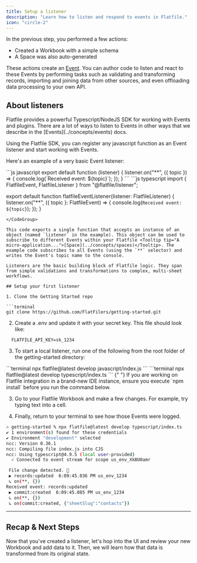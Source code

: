 ```yaml
---
title: Setup a listener
description: "Learn how to listen and respond to events in Flatfile."
icon: "circle-2"
---
```


In the previous step, you performed a few actions:

- Created a Workbook with a simple schema
- A Space was also auto-generated

These actions create an <Tooltip tip="Anatomy of an Event...">[Event](../concepts/events)</Tooltip>. You can author code to listen and react to these Events by performing tasks such as validating and transforming records, importing and joining data from other sources, and even offloading data processing to your own API.

## About listeners

<Note>
  Flatfile provides a powerful Typescript/NodeJS SDK for working with Events and
  plugins. There are a lot of ways to listen to Events in other ways that we
  describe in the [Events](../concepts/events) docs.
</Note>

Using the Flatfile SDK, you can register any javascript function as an Event listener and start working with Events.

Here's an example of a very basic Event listener:

<CodeGroup>
```js javascript
export default function (listener) {
  listener.on("**", ({ topic }) => {
    console.log(`Received event: ${topic}`);
  });
}
```
```js typescript
import { FlatfileEvent, FlatfileListener } from "@flatfile/listener";

export default function flatfileEventListener(listener: FlatfileListener) {
  listener.on("**", ({ topic }: FlatfileEvent) => {
    console.log(`Received event: ${topic}`);
  });
}
```
</CodeGroup>

This code exports a single function that accepts an instance of an object (named `listener` in the example). This object can be used to subscribe to different Events within your Flatfile <Tooltip tip="A micro-application...">[Space](../concepts/spaces)</Tooltip>. The example code subscribes to all Events (using the `**` selector) and writes the Event's topic name to the console.

Listeners are the basic building block of Flatfile logic. They span from simple validations and transformations to complex, multi-sheet workflows.

## Setup your first listener

1. Clone the Getting Started repo

```terminal
git clone https://github.com/FlatFilers/getting-started.git
```

2. Create a .env and update it with your secret key. This file should look like:

```terminal
  FLATFILE_API_KEY=sk_1234
```

3. To start a local listener, run one of the following from the root folder of the getting-started directory:

<CodeGroup>
  ```terminal npx flatfile@latest develop javascript/index.js ``` ```terminal
  npx flatfile@latest develop typescript/index.ts ```
</CodeGroup>

<Note>
  {" "}
  If you are working on Flatfile integration in a brand-new IDE instance, ensure
  you execute `npm install` before you run the command below.
</Note>

3. Go to your Flatfile Workbook and make a few changes. For example, try typing text into a cell.

4. Finally, return to your terminal to see how those Events were logged.

```bash Console
> getting-started % npx flatfile@latest develop typescript/index.ts
✔ 1 environment(s) found for these credentials
✔ Environment "development" selected
ncc: Version 0.36.1
ncc: Compiling file index.js into CJS
ncc: Using typescript@4.9.5 (local user-provided)
  ✓ Connected to event stream for scope us_env_XkBU0amr

 File change detected. 🚀
 ▶ records:updated  6:09:45.036 PM us_env_1234
 ↳ on(**, {})
Received event: records:updated
 ▶ commit:created  6:09:45.085 PM us_env_1234
 ↳ on(**, {})
 ↳ on(commit:created, {"sheetSlug":"contacts"})
```

---

## Recap & Next Steps

Now that you've created a listener, let's hop into the UI and review your new Workbook and add data to it. Then, we will learn how that data is transformed from its original state.
